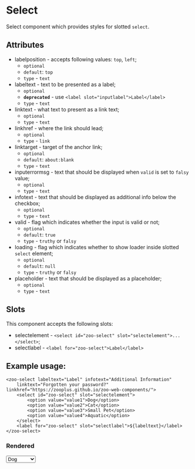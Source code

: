 
<Meta title="Docs/Searchable select"/>

# Select

Select component which provides styles for slotted `select`.

## Attributes
- labelposition - accepts following values: `top`, `left`;
  - `optional`
  - `default`: `top`
  - `type` - `text`
- labeltext - text to be presented as a label;
  - `optional`
  - **`deprecated`** - use `<label slot="inputlabel">Label</label>`
  - `type` - `text`
- linktext - what text to present as a link text;
  - `optional`
  - `type` - `text`
- linkhref - where the link should lead;
  - `optional`
  - `type` - `link`
- linktarget - target of the anchor link;
  - `optional`
  - `default`: `about:blank`
  - `type` - `text`
- inputerrormsg - text that should be displayed when `valid` is set to `falsy` value;
  - `optional`
  - `type` - `text`
- infotext - text that should be displayed as additional info below the checkbox;
  - `optional`
  - `type` - `text`
- valid - flag which indicates whether the input is valid or not;
  - `optional`
  - `default`: `true`
  - `type` - `truthy` or `falsy`
- loading - flag which indicates whether to show loader inside slotted `select` element;
  - `optional`
  - `default`: `null`
  - `type` - `truthy` or `falsy`
- placeholder - text that should be displayed as a placeholder;
  - `optional`
  - `type` - `text`

## Slots
This component accepts the following slots:
- selectelement - `<select id="zoo-select" slot="selectelement">...</select>`;
- selectlabel - `<label for="zoo-select">Label</label>`

## Example usage:
```
<zoo-select labeltext="Label" infotext="Additional Information" 
	linktext="Forgotten your password?" linkhref="https://zooplus.github.io/zoo-web-components/">
	<select id="zoo-select" slot="selectelement">
		<option value="value1">Dog</option>
		<option value="value2">Cat</option>
		<option value="value3">Small Pet</option>
		<option value="value4">Aquatic</option>
	</select>
	<label for="zoo-select" slot="selectlabel">${labeltext}</label>
</zoo-select>
```
### Rendered
<zoo-select infotext="Additional Information" linktext="Forgotten your password?" linkhref="https://zooplus.github.io/zoo-web-components/" labeltext="Label">
	<select slot="selectelement">
		<option value="value1">Dog</option>
		<option value="value2">Cat</option>
		<option value="value3">Small Pet</option>
		<option value="value4">Aquatic</option>
	</select>
</zoo-select>